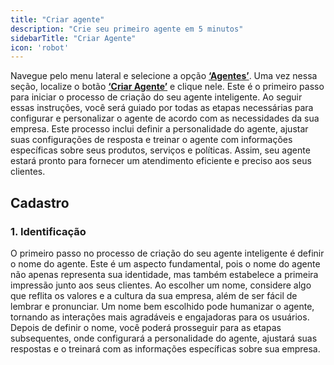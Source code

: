 ```yaml
---
title: "Criar agente"
description: "Crie seu primeiro agente em 5 minutos"
sidebarTitle: "Criar Agente"
icon: 'robot'
---
```


Navegue pelo menu lateral e selecione a opção [**‘Agentes’**](https://app.gptmaker.ai/browse/agents). Uma vez nessa seção, localize o botão [**‘Criar Agente’**](https://app.gptmaker.ai/browse/agents) e clique nele. Este é o primeiro passo para iniciar o processo de criação do seu agente inteligente. Ao seguir essas instruções, você será guiado por todas as etapas necessárias para configurar e personalizar o agente de acordo com as necessidades da sua empresa. Este processo inclui definir a personalidade do agente, ajustar suas configurações de resposta e treinar o agente com informações específicas sobre seus produtos, serviços e políticas. Assim, seu agente estará pronto para fornecer um atendimento eficiente e preciso aos seus clientes.

## Cadastro

### 1. Identificação

O primeiro passo no processo de criação do seu agente inteligente é definir o nome do agente. Este é um aspecto fundamental, pois o nome do agente não apenas representa sua identidade, mas também estabelece a primeira impressão junto aos seus clientes. Ao escolher um nome, considere algo que reflita os valores e a cultura da sua empresa, além de ser fácil de lembrar e pronunciar. Um nome bem escolhido pode humanizar o agente, tornando as interações mais agradáveis e engajadoras para os usuários. Depois de definir o nome, você poderá prosseguir para as etapas subsequentes, onde configurará a personalidade do agente, ajustará suas respostas e o treinará com as informações específicas sobre sua empresa.